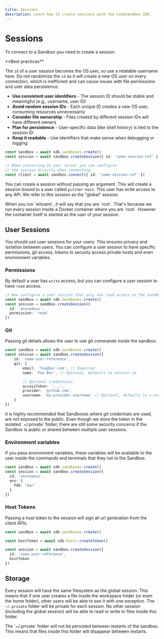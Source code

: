 ```yaml
---
title: Sessions
description: Learn how to create sessions with the CodeSandbox SDK.
---
```



# Sessions

To connect to a Sandbox you need to create a session.

<Callout type="warning" emoji="⚡">
**Best practices**

The `id` of a user session becomes the OS user, so use a relatable username here. Do not randomize the `id` as it will create a new OS user on every connection, which is inefficient and can cause issues with file permissions and user data persistence.

- **Use consistent user identifiers** - The session ID should be stable and meaningful (e.g., username, user ID)
- **Avoid random session IDs** - Each unique ID creates a new OS user, consuming resources unnecessarily
- **Consider file ownership** - Files created by different session IDs will have different owners
- **Plan for persistence** - User-specific data (like shell history) is tied to the session ID
- **Keep it readable** - Use identifiers that make sense when debugging or logging
</Callout>

```ts
const sandbox = await sdk.sandboxes.create()
const session = await sandbox.createSession({ id: 'some-session-ref' })

// When connecting on your server you can configure
// the session directly when connecting
const client = await sandbox.connect({ id: 'some-session-ref' })
```

You can create a session without passing an argument. This will create a session bound to a user called `pitcher-host`. This user has write access to any API. We refer to this session as the "global" session.

<Callout>
When you run `whoami`, it will say that you are `root`. That's because we run every session inside a Docker container where you are `root`. However the container itself is started as the user of your session.
</Callout>

## User Sessions

You should use user sessions for your users. This ensures privacy and isolation between users. You can configure a user session to have specific permissions, git access, tokens to securily access private hosts and even environment variables.

### Permissions

By default a user has `write` access, but you can configure a user session to have `read` access.

```ts
// Now configure a user session that only has read access to the sandbox
const sandbox = await sdk.sandboxes.create()
const session = sandbox.createSession({
  id: 'anonymous',
  permission: 'read'
})
```

### Git

Passing git details allows the user to use git commands inside the sandbox.

```ts
const sandbox = await sdk.sandboxes.create()
const session = await sandbox.createSession({
    id: 'some-user-reference',
    git: {
        email: 'foo@bar.com', // Required
        name: 'Foo Bar', // Optional, defaults to session id

        // Optional credentials
        accessToken: '...',
        provider: 'github.com',
        username: 'my-provider-username' // Optional, defaults to x-access-token
    }
})
```

<Callout>
It is highly recommended that Sandboxes where git credentials are used, are not exposed to the public. Even though we store the token in the isolated `~/.private` folder, there are still some security concerns if the Sandbox is public or shared between multiple user sessions.
</Callout>

### Environment variables

If you pass environment variables, these variables will be available to the user inside the commands and terminals that they run in the Sandbox.

```ts
const sandbox = await sdk.sandboxes.create()
const session = await sandbox.createSession({
  id: 'anonymous',
  env: {
    FOO: 'bar'
  }
})
```

### Host Tokens

Passing a host token to the session will sign all url generation from the client APIs.

```ts
const sandbox = await sdk.sandboxes.create()

const hostToken = await sdk.hosts.createToken()

const session = await sandbox.createSession({
  id: 'some-user-reference',
  hostToken
})
```

## Storage

Every session will have the same filesystem as the global session. This means that if one user creates a file inside the workspace folder (or even the home folder), other users will be able to see it with one exception. The `~/.private` folder will be private for each session. No other session (including the global session) will be able to read or write to files inside this folder.

<Callout>
The `~/.private` folder will not be persisted between restarts of the sandbox. This means that files inside this folder will disappear between restarts. 
</Callout>
